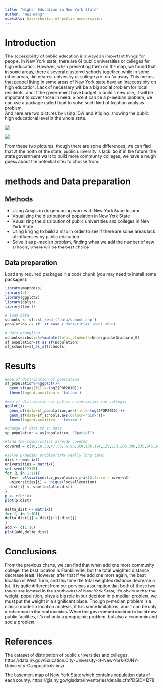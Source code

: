 ```yaml
---
title: "Higher Education in New York State"
author: "Wei Wang"
subtitle: Distribution of public universities
---
```

# Introduction

The accessibility of public education is always an important things for people. In New York state, there are 61 public universities or colleges for high education. However, when presenting them on the map, we found that in some areas, there a several clustered schools together, while in some other areas, the nearest university or college are too far away. This means that peopel living in some areas of New York state have an inaccessibity on high education. Lack of necessary will be a big social problem for local residents, and if the government have budget to build a new one, it will be important to cover those in need. Since it can be a p-median problem, we can use a package called tbart to solve such kind of location analysis problem.  
And here are two pictures by using IDW and Kriging, showing the public high educational level in the whole state.

![](data/IDW.jpg)

![](data/Kriging.jpg)

From these two pictures, though there are some differences, we can find that at the north of the state, public university is lack. So if in the future, the state government want to build more community colleges, we have a rough guess about the potential sites to choose from.

# methods and Data preparation

## Methods

* Using Arcgis to do geocoding work with New York State locator
* Visualizing the distribution of population in New York State
* Visualizing the distribution of public universities and colleges in New York State
* Using kriging to build a map in order to see if there are some areas lack of influences by public education
* Solve it as p-median problem, finding when we add the number of new schools, where will be the best choice

## Data preparation
Load any required packages in a code chunk (you may need to install some packages):

```r
library(maptools)
library(sf)
library(ggplot2)
library(dplyr)
library(tbart)
```

```r
# load data
schools <- sf::st_read ('data/school.shp')
population <- sf::st_read ('data/Cities_Towns.shp')
```

```r
# data wrangling
schools=schools%>%mutate(total_students=Undergradu+Graduate_E)
sf_population=st_as_sf(population)
sf_schools=st_as_sf(schools)
```


# Results

```r
#map of distribution of population
sf_population%>%ggplot()+
  geom_sf(aes(fill=-log2(POP2010)))+
  theme(legend.position = 'bottom')
```

```r
#map of distribution of public universities and colleges
ggplot()+
  geom_sf(data=sf_population,aes(fill=-log2(POP2010)))+
  geom_sf(data=sf_schools,aes(colour='pink'))+
  theme(legend.position = 'bottom')
```

```r
#change sf data to sp data
sp_population = as(population, "Spatial")
```

```r
#find the towns/cities already covered
covered = c(10,18,38,47,56,76,95,100,105,124,129,173,205,208,235,246,249,301,329,399,401,436,439,447,500,531,532,553,581,594,602,622,641,656,707,720,722,734,735,749,787,793,821,822,841,863,864,881,897,925,953,956,989)
```

```r
#solve p-median problem(take really long time)
dist <- matrix()
universities = matrix()
set.seed(12345)
for (i in 1:11){
  loc<- allocations(sp_population,p=i+52,force = covered)
  universities[i] = unique(loc$allocation)
  dist[i] <- sum(loc$allocdist) 
}
p <- c(0:10)
plot(p,dist)

delta_dist <- matrix()
for (j in 1:10){
delta_dist[j] = dist[j+1]-dist[j]
}
add <- c(1:10)
plot(add,delta_dist)
```

# Conclusions

From the previous charts, we can find that when add one more community college, the best location is Franklinville, but the total weighted distance decrease least. However, after that if we add one more again, the best location is West Turin, and this time the total weighted distance decrease a lot. 
It is quite different from our pervious assumption that both of these two towns are located in the south-west of New York State, it's obvious that the weight, population, plays a big role in our decision In p-median problem, we must put the weight in a significant place.
Though p-median problem is a classic model in location analysis, it has some limitations, and it can be only a reference in the real decision. When the government decides to build new public facilities, it's not only a geographic problem, but also a economic and social problem.

# References

The dataset of distribution of public universities and colleges. https://data.ny.gov/Education/City-University-of-New-York-CUNY-University-Campus/i5b5-imzn

The basement map of New York State which contains population data of each county. https://gis.ny.gov/gisdata/inventories/details.cfm?DSID=1278

